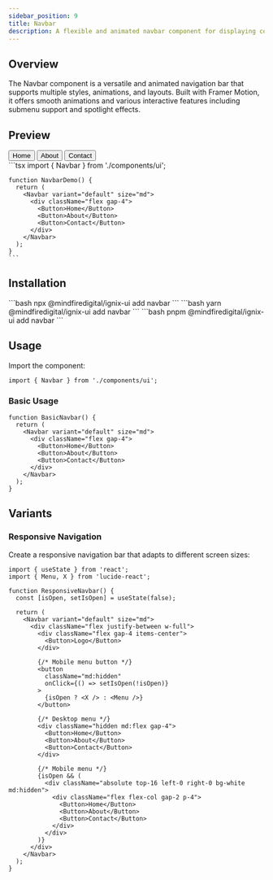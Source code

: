 ```yaml
---
sidebar_position: 9
title: Navbar
description: A flexible and animated navbar component for displaying content and capturing user input.
---
```



## Overview

The Navbar component is a versatile and animated navigation bar that supports multiple styles, animations, and layouts. Built with Framer Motion, it offers smooth animations and various interactive features including submenu support and spotlight effects.

## Preview

<Tabs defaultValue="preview">
  <TabItem value="preview" label="Preview" default>
    <div className="space-y-4">
      <Navbar variant="default" size="md">
        <div className="flex gap-4">
          <Button>Home</Button>
          <Button>About</Button>
          <Button>Contact</Button>
        </div>
      </Navbar>
    </div>
  </TabItem>
  <TabItem value="code" label="Code">
    ```tsx
    import { Navbar } from './components/ui';

    function NavbarDemo() {
      return (
        <Navbar variant="default" size="md">
          <div className="flex gap-4">
            <Button>Home</Button>
            <Button>About</Button>
            <Button>Contact</Button>
          </div>
        </Navbar>
      );
    }
    ```
  </TabItem>
</Tabs>

## Installation

<Tabs>
  <TabItem value="npm" label="npm" default>
    ```bash
    npx @mindfiredigital/ignix-ui add navbar
    ```
  </TabItem>
  <TabItem value="yarn" label="Yarn">
    ```bash
    yarn @mindfiredigital/ignix-ui add navbar
    ```
  </TabItem>
  <TabItem value="pnpm" label="pnpm">
    ```bash
    pnpm @mindfiredigital/ignix-ui add navbar
    ```
  </TabItem>
</Tabs>

## Usage

Import the component:

```tsx
import { Navbar } from './components/ui';
```

### Basic Usage

```tsx
function BasicNavbar() {
  return (
    <Navbar variant="default" size="md">
      <div className="flex gap-4">
        <Button>Home</Button>
        <Button>About</Button>
        <Button>Contact</Button>
      </div>
    </Navbar>
  );
}
```


## Variants

<NavbarDemo />

### Responsive Navigation

Create a responsive navigation bar that adapts to different screen sizes:

```tsx
import { useState } from 'react';
import { Menu, X } from 'lucide-react';

function ResponsiveNavbar() {
  const [isOpen, setIsOpen] = useState(false);

  return (
    <Navbar variant="default" size="md">
      <div className="flex justify-between w-full">
        <div className="flex gap-4 items-center">
          <Button>Logo</Button>
        </div>
        
        {/* Mobile menu button */}
        <button
          className="md:hidden"
          onClick={() => setIsOpen(!isOpen)}
        >
          {isOpen ? <X /> : <Menu />}
        </button>

        {/* Desktop menu */}
        <div className="hidden md:flex gap-4">
          <Button>Home</Button>
          <Button>About</Button>
          <Button>Contact</Button>
        </div>

        {/* Mobile menu */}
        {isOpen && (
          <div className="absolute top-16 left-0 right-0 bg-white md:hidden">
            <div className="flex flex-col gap-2 p-4">
              <Button>Home</Button>
              <Button>About</Button>
              <Button>Contact</Button>
            </div>
          </div>
        )}
      </div>
    </Navbar>
  );
}
```
